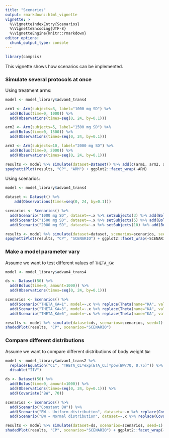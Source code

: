 ```yaml
---
title: "Scenarios"
output: rmarkdown::html_vignette
vignette: >
  %\VignetteIndexEntry{Scenarios}
  %\VignetteEncoding{UTF-8}
  %\VignetteEngine{knitr::rmarkdown}
editor_options: 
  chunk_output_type: console
---
```


```r
library(campsis)
```

This vignette shows how scenarios can be implemented.

### Simulate several protocols at once

Using treatment arms:

```r
model <- model_library$advan4_trans4

arm1 <- Arm(subjects=3, label="1000 mg SD") %>%
  add(Bolus(time=0, 1000)) %>%
  add(Observations(times=seq(0, 24, by=0.1)))

arm2 <- Arm(subjects=5, label="1500 mg SD") %>%
  add(Bolus(time=0, 1500)) %>%
  add(Observations(times=seq(0, 24, by=0.1)))

arm3 <- Arm(subjects=10, label="2000 mg SD") %>%
  add(Bolus(time=0, 2000)) %>%
  add(Observations(times=seq(0, 24, by=0.1)))

results <- model %>% simulate(dataset=Dataset() %>% add(c(arm1, arm2, arm3)), seed=1)
spaghettiPlot(results, "CP", "ARM") + ggplot2::facet_wrap(~ARM)
```

Using scenarios:

```r
model <- model_library$advan4_trans4

dataset <- Dataset() %>%
    add(Observations(times=seq(0, 24, by=0.1)))

scenarios <- Scenarios() %>% 
  add(Scenario("1000 mg SD", dataset=~.x %>% setSubjects(3) %>% add(Bolus(time=0, 1000)))) %>%
  add(Scenario("1500 mg SD", dataset=~.x %>% setSubjects(5) %>% add(Bolus(time=0, 1500)))) %>%
  add(Scenario("2000 mg SD", dataset=~.x %>% setSubjects(10) %>% add(Bolus(time=0, 2000))))

results <- model %>% simulate(dataset=dataset, scenarios=scenarios, seed=1)
spaghettiPlot(results, "CP", "SCENARIO") + ggplot2::facet_wrap(~SCENARIO)
```

### Make a model parameter vary

Assume we want to test different values of `THETA_KA`:

```r
model <- model_library$advan4_trans4

ds <- Dataset(50) %>%
  add(Bolus(time=0, amount=1000)) %>%
  add(Observations(times=seq(0, 24, by=0.1))) 

scenarios <- Scenarios() %>% 
  add(Scenario("THETA_KA=1", model=~.x %>% replace(Theta(name="KA", value=1)))) %>%
  add(Scenario("THETA_KA=3", model=~.x %>% replace(Theta(name="KA", value=3)))) %>%
  add(Scenario("THETA_KA=6", model=~.x %>% replace(Theta(name="KA", value=6))))

results <- model %>% simulate(dataset=ds, scenarios=scenarios, seed=1)
shadedPlot(results, "CP", scenarios="SCENARIO")
```

### Compare different distributions

Assume we want to compare different distributions of body weight `BW`:

```r
model <- model_library$advan1_trans2 %>% 
  replace(Equation("CL", "THETA_CL*exp(ETA_CL)*pow(BW/70, 0.75)")) %>% 
  disable("IIV")

ds <- Dataset(50) %>%
  add(Bolus(time=0, amount=1000)) %>%
  add(Observations(times=seq(0, 24, by=0.1))) %>%
  add(Covariate("BW", 70))

scenarios <- Scenarios() %>% 
  add(Scenario("Constant BW")) %>%
  add(Scenario("BW ∼ Uniform distribution", dataset=~.x %>% replace(Covariate("BW", UniformDistribution(min=60, max=80))))) %>%
  add(Scenario("BW ∼ Normal distribution", dataset=~.x %>% replace(Covariate("BW", NormalDistribution(mean=70, sd=10)))))

results <- model %>% simulate(dataset=ds, scenarios=scenarios, seed=1)
shadedPlot(results, "CP", scenarios="SCENARIO") + ggplot2::facet_wrap(~SCENARIO, ncol=1)
```
